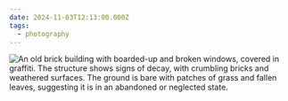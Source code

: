 ```yaml
---
date: 2024-11-03T12:13:00.000Z
tags:
  - photography
---
```

![An old brick building with boarded-up and broken windows, covered in graffiti. The structure shows signs of decay, with crumbling bricks and weathered surfaces. The ground is bare with patches of grass and fallen leaves, suggesting it is in an abandoned or neglected state.](/assets/photos/20241103-IMG_0720.jpg)